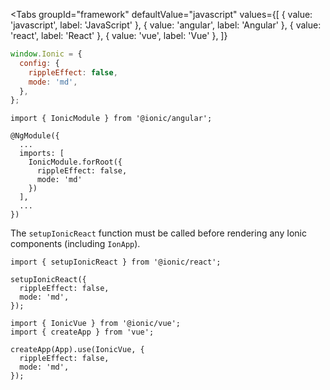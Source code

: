 
<Tabs
  groupId="framework"
  defaultValue="javascript"
  values={[
    { value: 'javascript', label: 'JavaScript' },
    { value: 'angular', label: 'Angular' },
    { value: 'react', label: 'React' },
    { value: 'vue', label: 'Vue' },
  ]}
>
<TabItem value="javascript">

```javascript title="example.js"
window.Ionic = {
  config: {
    rippleEffect: false,
    mode: 'md',
  },
};
```

</TabItem>
<TabItem value="angular">

```tsx title="app.module.ts"
import { IonicModule } from '@ionic/angular';

@NgModule({
  ...
  imports: [
    IonicModule.forRoot({
      rippleEffect: false,
      mode: 'md'
    })
  ],
  ...
})
```

</TabItem>
<TabItem value="react">

The `setupIonicReact` function must be called before rendering any Ionic components (including `IonApp`).

```tsx title="App.tsx"
import { setupIonicReact } from '@ionic/react';

setupIonicReact({
  rippleEffect: false,
  mode: 'md',
});
```

</TabItem>
<TabItem value="vue">

```tsx title="main.ts"
import { IonicVue } from '@ionic/vue';
import { createApp } from 'vue';

createApp(App).use(IonicVue, {
  rippleEffect: false,
  mode: 'md',
});
```

</TabItem>
</Tabs>
